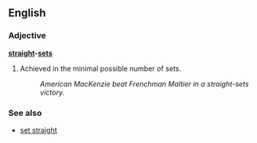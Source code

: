 ==English==

===Adjective===
'''[[straight]]-[[sets]]''' {{uncountable}}

# {{context|tennis|of a victory or a loss in a match}} Achieved in the minimal possible number of sets.
#: ''American MacKenzie beat Frenchman Maltier in a straight-sets victory.''

===See also===
*[[set straight]]